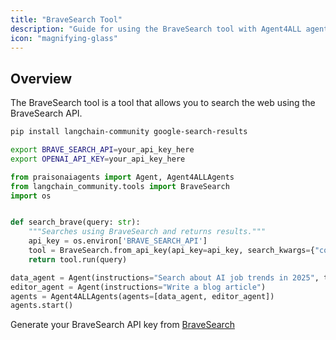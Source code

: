 ```yaml
---
title: "BraveSearch Tool"
description: "Guide for using the BraveSearch tool with Agent4ALL agents."
icon: "magnifying-glass"
---
```


## Overview

The BraveSearch tool is a tool that allows you to search the web using the BraveSearch API.

```bash
pip install langchain-community google-search-results
``` 

```bash
export BRAVE_SEARCH_API=your_api_key_here
export OPENAI_API_KEY=your_api_key_here
```

```python
from praisonaiagents import Agent, Agent4ALLAgents
from langchain_community.tools import BraveSearch
import os


def search_brave(query: str):
    """Searches using BraveSearch and returns results."""
    api_key = os.environ['BRAVE_SEARCH_API']
    tool = BraveSearch.from_api_key(api_key=api_key, search_kwargs={"count": 3})
    return tool.run(query)

data_agent = Agent(instructions="Search about AI job trends in 2025", tools=[search_brave])
editor_agent = Agent(instructions="Write a blog article")
agents = Agent4ALLAgents(agents=[data_agent, editor_agent])
agents.start()
```

Generate your BraveSearch API key from [BraveSearch](https://brave.com/search/api/)